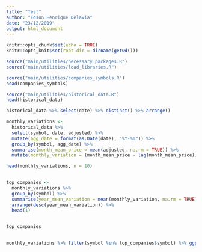 ```yaml
---
title: "Test"
author: "Edson Henrique Delavia"
date: "23/12/2019"
output: html_document
---
```


```r
knitr::opts_chunk$set(echo = TRUE)
knitr::opts_knit$set(root.dir = dirname(getwd()))
```




```r
source("main/utilities/necessary_packages.R")
source("main/utilities/load_libraries.R")
```



```r
source("main/utilities/companies_symbols.R")
head(companies_symbols)
```


```r
source("main/utilities/historical_data.R")
head(historical_data)
```

```r
historical_data %>% select(date) %>% distinct() %>% arrange()
```



```r

monthly_variations <-
  historical_data %>%
  select(symbol, date, adjusted) %>%
  mutate(agg_date = format(as.Date(date), "%Y-%m")) %>%
  group_by(symbol, agg_date) %>%
  summarise(month_mean_price = mean(adjusted, na.rm = TRUE)) %>%
  mutate(monthly_variation = (month_mean_price - lag(month_mean_price))/lag(month_mean_price))

head(monthly_variations, n = 10)
  
```

```r
top_companies <-
  monthly_variations %>%
  group_by(symbol) %>%
  summarise(year_mean_variation = mean(monthly_variation, na.rm = TRUE)) %>%
  arrange(desc(year_mean_variation)) %>%
  head(1)


top_companies
  
```

```r
monthly_variations %>% filter(symbol %in% top_companies$symbol) %>% ggplot() + geom_line(aes(x = agg_date, y = month_mean_price, group = symbol, color = symbol))
```

